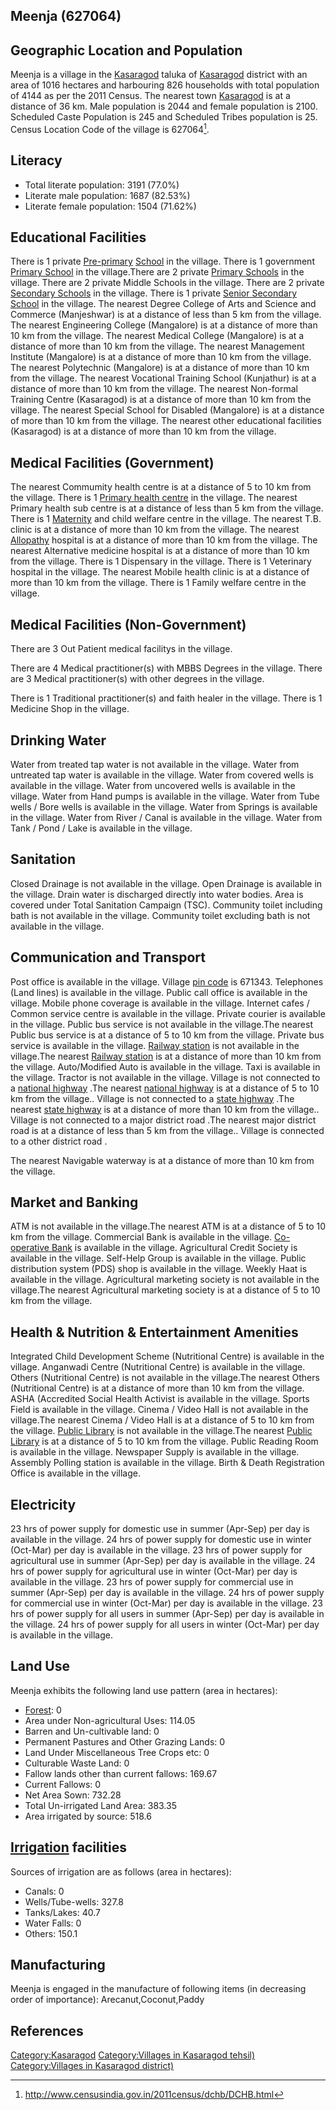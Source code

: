 {{Infobox settlement
| name=Meenja
| native_name=
| native_name_lang=
| other_name=
| nickname=
| settlement_type=Village
| image_skyline=
| image_alt=
| image_caption=
| pushpin_map=India Kerala
| pushpin_label_position=right
| pushpin_map_alt=
| pushpin_map_caption=Location in Kerala, India
| latd=
| latm=
| lats=
| latNS=
| longd=
| longm=
| longs=
| longEW=
| coordinates_display=inline,title
| subdivision_type=Country
| subdivision_name={{flag|India}}
| subdivision_type1=[[States and territories of India|State]]
| subdivision_name1=Kerala 
| subdivision_type2=[[List of districts of India|District]]
| subdivision_name2=Kasaragod
| subdivision_type3=Tahsil
| subdivision_name3=Kasaragod
| website=
| established_title=<!-- Established -->
| established_date=
| founder=
| named_for=
| government_type=
| governing_body=
| unit_pref=Metric=
| area_footnotes=
| area_rank=
| area_total_km2=10.16
| elevation_footnotes=
| elevation_m=
| population_total=4144
| population_as_of=2011
| population_rank=
| population_density_km2=407
| population_demonym=
| population_footnotes=
| demographics_type1=Languages
| demographics1_title1=Official
| demographics1_info1=[[Malayalam language|Malayalam]]
| timezone1=[[Indian Standard Time|IST]]
| utc_offset1==+5:30
| postal_code_type=[[Postal Index Number|PIN]]
| postal_code=671343
| area_code_type=Telephone code
| area_code=
| registration_plate=
| blank1_name_sec1=Nearest city
| blank1_info_sec1=[[Kasaragod]]
| blank2_name_sec1=[[Human sex ratio|Sex ratio]]
| blank2_info_sec1=1027 [[male|♂]]/[[female|♀]]
| blank3_name_sec1=Literacy
| blank3_info_sec1=77.0%
| blank1_name_sec2=[[2011 Census of India|2011 census]] code
| blank1_info_sec2=627064
| footnotes=
}}

== Meenja (627064) ==

== Geographic Location and Population ==

Meenja is a village in the [[Kasaragod]] taluka of [[Kasaragod]] district with an area of 1016 hectares and harbouring 826 households with total population of 4144 as per the 2011 Census. The nearest town [[Kasaragod]] is at a distance of 36 km. Male population is 2044 and female population is 2100. Scheduled Caste Population is 245 and Scheduled Tribes population is 25. Census Location Code of the village is 627064<ref>http://www.censusindia.gov.in/2011census/dchb/DCHB.html</ref>.


== Literacy ==  
* Total literate population: 3191 (77.0%)
* Literate male population: 1687 (82.53%)
* Literate female population: 1504 (71.62%)


== Educational Facilities ==  
There is 1 private [[Pre-primary]] [[School]] in the village.
There is 1 government [[Primary School]] in the village.There are 2 private [[Primary School]]s in the village.
There are 2 private Middle Schools in the village.
There are 2 private [[Secondary School]]s in the village.
There is 1 private [[Senior Secondary School]] in the village.
The nearest Degree College of Arts and Science and Commerce (Manjeshwar) is at a distance of less than 5 km from the village.
The nearest Engineering College (Mangalore) is at a distance of more than 10 km from the village.
The nearest Medical College (Mangalore) is at a distance of more than 10 km from the village.
The nearest Management Institute (Mangalore) is at a distance of more than 10 km from the village.
The nearest Polytechnic (Mangalore) is at a distance of more than 10 km from the village.
The nearest Vocational Training School (Kunjathur) is at a distance of more than 10 km from the village.
The nearest Non-formal Training Centre (Kasaragod) is at a distance of more than 10 km from the village.
The nearest Special School for Disabled (Mangalore) is at a distance of more than 10 km from the village.
The nearest other educational facilities (Kasaragod) is at a distance of more than 10 km from the village.


== Medical Facilities (Government) ==
The nearest Commumity health centre is at a distance of 5 to 10 km from the village.
There is 1 [[Primary health centre]] in the village.
The nearest Primary health sub centre is at a distance of less than 5 km from the village.
There is 1 [[Maternity]] and child welfare centre in the village.
The nearest T.B. clinic is at a distance of more than 10 km from the village.
The nearest [[Allopathy]] hospital is at a distance of more than 10 km from the village.
The nearest Alternative medicine hospital is at a distance of more than 10 km from the village.
There is 1 Dispensary in the village.
There is 1 Veterinary hospital in the village.
The nearest Mobile health clinic is at a distance of more than 10 km from the village.
There is 1 Family welfare centre in the village.


== Medical Facilities (Non-Government) ==
There are 3 Out Patient medical facilitys in the village.


There are 4 Medical practitioner(s) with MBBS Degrees in the village.
There are 3 Medical practitioner(s) with other degrees in the village.

There is 1 Traditional practitioner(s) and faith healer in the village.
There is 1 Medicine Shop in the village.



== Drinking Water ==
Water from treated tap water is not available in the village.
Water from untreated tap water is available in the village.
Water from covered wells is available in the village.
Water from uncovered wells is available in the village.
Water from Hand pumps is available in the village.
Water from Tube wells / Bore wells is available in the village.
Water from Springs is available in the village.
Water from River / Canal is available in the village.
Water from Tank / Pond / Lake is available in the village.


== Sanitation ==
Closed Drainage is not available in the village.
Open Drainage is available in the village.
Drain water is discharged directly into water bodies.
Area is covered under Total Sanitation Campaign (TSC).
Community toilet including bath is not available in the village.
Community toilet excluding bath is not available in the village.


== Communication and Transport ==
Post office is available in the village.
Village [[pin code]] is 671343.
Telephones (Land lines) is available in the village.
Public call office is available in the village.
Mobile phone coverage is available in the village.
Internet cafes / Common service centre is available in the village.
Private courier is available in the village.
Public bus service is not available in the village.The nearest Public bus service is at a distance of 5 to 10 km from the village.
Private bus service is available in the village.
[[Railway station]] is not available in the village.The nearest [[Railway station]] is at a distance of more than 10 km from the village.
Auto/Modified Auto is available in the village.
Taxi is available in the village.
Tractor is not available in the village.
Village is not connected to a [[national highway]] .The nearest [[national highway]] is at a distance of 5 to 10 km from the village..
Village is not connected to a [[state highway]] .The nearest [[state highway]] is at a distance of more than 10 km from the village..
Village is not connected to a major district road   .The nearest major district road   is at a distance of less than 5 km from the village..
Village is connected to a other district road  .



The nearest Navigable waterway is at a distance of more than 10 km from the village.



== Market and Banking ==
ATM is not available in the village.The nearest ATM is at a distance of 5 to 10 km from the village.
Commercial Bank is available in the village.
[[Co-operative Bank]] is available in the village.
Agricultural Credit Society is available in the village.
Self-Help Group is available in the village.
Public distribution system (PDS) shop is available in the village.
Weekly Haat is available in the village.
Agricultural marketing society is not available in the village.The nearest Agricultural marketing society is at a distance of 5 to 10 km from the village.


== Health & Nutrition & Entertainment Amenities ==
Integrated Child Development Scheme (Nutritional Centre) is available in the village.
Anganwadi Centre (Nutritional Centre) is available in the village.
Others (Nutritional Centre) is not available in the village.The nearest Others (Nutritional Centre) is at a distance of more than 10 km from the village.
ASHA (Accredited Social Health Activist is available in the village.
Sports Field is available in the village.
Cinema / Video Hall is not available in the village.The nearest Cinema / Video Hall is at a distance of 5 to 10 km from the village.
[[Public Library]] is not available in the village.The nearest [[Public Library]] is at a distance of 5 to 10 km from the village.
Public Reading Room is available in the village.
Newspaper Supply is available in the village.
Assembly Polling station is available in the village.
Birth & Death Registration Office is available in the village.


== Electricity ==
23 hrs of power supply for domestic use in summer (Apr-Sep) per day is available in the village.
24 hrs of power supply for domestic use in winter (Oct-Mar) per day is available in the village.
23 hrs of power supply for agricultural use in summer (Apr-Sep) per day is available in the village.
24 hrs of power supply for agricultural use in winter (Oct-Mar) per day is available in the village.
23 hrs of power supply for commercial use in summer (Apr-Sep) per day is available in the village.
24 hrs of power supply for commercial use in winter (Oct-Mar) per day is available in the village.
23 hrs of power supply for all users in summer (Apr-Sep) per day is available in the village.
24 hrs of power supply for all users in winter (Oct-Mar) per day is available in the village.


== Land Use ==
Meenja exhibits the following land use pattern (area in hectares):
* [[Forest]]: 0
* Area under Non-agricultural Uses: 114.05
* Barren and Un-cultivable land: 0
* Permanent Pastures and Other Grazing Lands: 0
* Land Under Miscellaneous Tree Crops etc: 0
* Culturable Waste Land: 0
* Fallow lands other than current fallows: 169.67
* Current Fallows: 0
* Net Area Sown: 732.28
* Total Un-irrigated Land Area: 383.35
* Area irrigated by source: 518.6


== [[Irrigation]] facilities ==
Sources of irrigation are as follows (area in hectares):
* Canals: 0
* Wells/Tube-wells: 327.8
* Tanks/Lakes: 40.7
* Water Falls: 0
* Others: 150.1


== Manufacturing ==
Meenja is engaged in the manufacture of following items (in decreasing order of importance): Arecanut,Coconut,Paddy


[[Category:Kasaragod]]
[[Category:Villages in Kasaragod tehsil)]]
[[Category:Villages in Kasaragod district)]]


== References ==
{{Reflist}}


